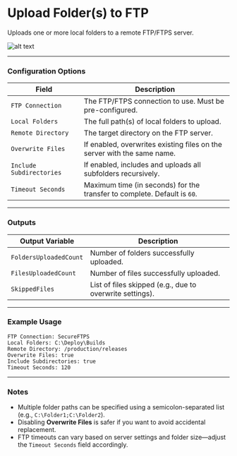 # Upload Folder(s) to FTP

Uploads one or more local folders to a remote FTP/FTPS server.

![alt text](../../../assets/ftp/upload-folder(s)-ftp.png)

---

### Configuration Options

| **Field**             | **Description**                                                                 |
|------------------------|---------------------------------------------------------------------------------|
| `FTP Connection`      | The FTP/FTPS connection to use. Must be pre-configured.                        |
| `Local Folders`       | The full path(s) of local folders to upload.                                   |
| `Remote Directory`    | The target directory on the FTP server.                                        |
| `Overwrite Files`     | If enabled, overwrites existing files on the server with the same name.        |
| `Include Subdirectories` | If enabled, includes and uploads all subfolders recursively.             |
| `Timeout Seconds`     | Maximum time (in seconds) for the transfer to complete. Default is `60`.       |

---

### Outputs

| **Output Variable**      | **Description**                                             |
|---------------------------|-------------------------------------------------------------|
| `FoldersUploadedCount`   | Number of folders successfully uploaded.                     |
| `FilesUploadedCount`     | Number of files successfully uploaded.                       |
| `SkippedFiles`           | List of files skipped (e.g., due to overwrite settings).     |

---

### Example Usage

```plaintext
FTP Connection: SecureFTPS
Local Folders: C:\Deploy\Builds
Remote Directory: /production/releases
Overwrite Files: true
Include Subdirectories: true
Timeout Seconds: 120
```
---
### Notes
- Multiple folder paths can be specified using a semicolon-separated list (e.g., `C:\Folder1;C:\Folder2`).
- Disabling **Overwrite Files** is safer if you want to avoid accidental replacement.
- FTP timeouts can vary based on server settings and folder size—adjust the `Timeout Seconds` field accordingly.

